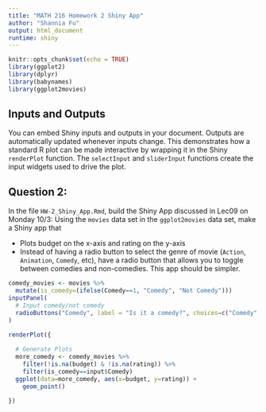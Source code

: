 ```yaml
---
title: "MATH 216 Homework 2 Shiny App"
author: "Shannia Fu"
output: html_document
runtime: shiny
---
```


```r
knitr::opts_chunk$set(echo = TRUE)
library(ggplot2)
library(dplyr)
library(babynames)
library(ggplot2movies)
```


## Inputs and Outputs

You can embed Shiny inputs and outputs in your document. Outputs are automatically updated whenever inputs change.  This demonstrates how a standard R plot can be made interactive by wrapping it in the Shiny `renderPlot` function. The `selectInput` and `sliderInput` functions create the input widgets used to drive the plot.

## Question 2:

In the file `HW-2_Shiny_App.Rmd`, build the Shiny App discussed in Lec09 on
Monday 10/3: Using the `movies` data set in the `ggplot2movies` data set, make a
Shiny app that

* Plots budget on the x-axis and rating on the y-axis
* Instead of having a radio button to select the genre of movie (`Action`,
`Animation`, `Comedy`, etc), have a radio button that allows you to toggle
between comedies and non-comedies. This app should be simpler.

```r
comedy_movies <- movies %>% 
  mutate(is_comedy=(ifelse(Comedy==1, "Comedy", "Not Comedy")))
inputPanel(
  # Input comedy/not comedy
  radioButtons("Comedy", label = "Is it a comedy?", choices=c("Comedy", "Not Comedy"), selected="Comedy", inline=FALSE)
)

renderPlot({
  
  # Generate Plots
  more_comedy <- comedy_movies %>% 
    filter(!is.na(budget) & !is.na(rating)) %>% 
    filter(is_comedy==input$Comedy)
  ggplot(data=more_comedy, aes(x=budget, y=rating)) + 
    geom_point()
  
})
```
